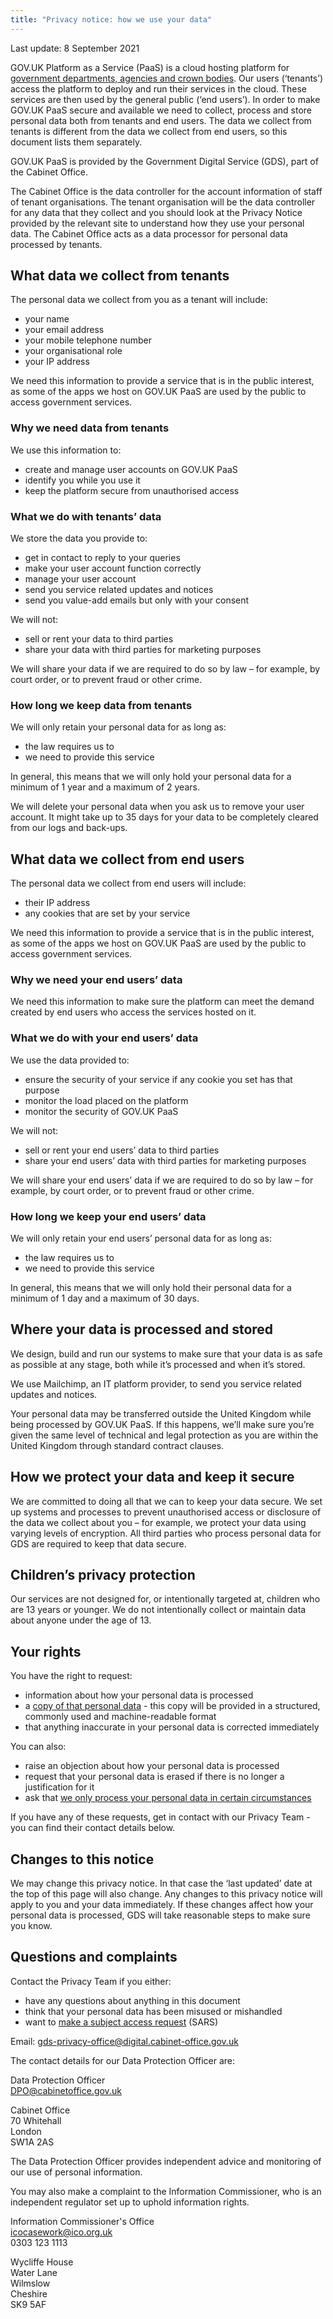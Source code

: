 ```yaml
---
title: "Privacy notice: how we use your data"
---
```


Last update: 8 September 2021

GOV.UK Platform as a Service (PaaS) is a cloud hosting platform for [government departments, agencies and crown bodies](https://www.gov.uk/government/organisations). Our users (‘tenants’) access the platform to deploy and run their services in the cloud. These services are then used by the general public (‘end users’). In order to make GOV.UK PaaS secure and available we need to collect, process and store personal data both from tenants and end users. The data we collect from tenants is different from the data we collect from end users, so this document lists them separately.

GOV.UK PaaS is provided by the Government Digital Service (GDS), part of the Cabinet Office.

The Cabinet Office is the data controller for the account information of staff of tenant organisations. The tenant organisation will be the data controller for any data that they collect and you should look at the Privacy Notice provided by the relevant site to understand how they use your personal data. The Cabinet Office acts as a data processor for personal data processed by tenants.

## What data we collect from tenants

The personal data we collect from you as a tenant will include:

-   your name
-   your email address
-   your mobile telephone number
-   your organisational role
-   your IP address

We need this information to provide a service that is in the public interest, as some of the apps we host on GOV.UK PaaS are used by the public to access government services.

### Why we need data from tenants

We use this information to:

-   create and manage user accounts on GOV.UK PaaS
-   identify you while you use it
-   keep the platform secure from unauthorised access

### What we do with tenants’ data

We store the data you provide to:

-   get in contact to reply to your queries
-   make your user account function correctly
-   manage your user account
-   send you service related updates and notices
-   send you value-add emails but only with your consent

We will not:

-   sell or rent your data to third parties
-   share your data with third parties for marketing purposes

We will share your data if we are required to do so by law – for example, by court order, or to prevent fraud or other crime.

### How long we keep data from tenants

We will only retain your personal data for as long as:

-   the law requires us to
-   we need to provide this service

In general, this means that we will only hold your personal data for a minimum of 1 year and a maximum of 2 years.

We will delete your personal data when you ask us to remove your user account. It might take up to 35 days for your data to be completely cleared from our logs and back-ups.

## What data we collect from end users

The personal data we collect from end users will include:

-   their IP address
-   any cookies that are set by your service

We need this information to provide a service that is in the public interest, as some of the apps we host on GOV.UK PaaS are used by the public to access government services.

### Why we need your end users’ data

We need this information to make sure the platform can meet the demand created by end users who access the services hosted on it.

### What we do with your end users’ data

We use the data provided to:

-   ensure the security of your service if any cookie you set has that purpose
-   monitor the load placed on the platform
-   monitor the security of GOV.UK PaaS

We will not:

-   sell or rent your end users’ data to third parties
-   share your end users’ data with third parties for marketing purposes

We will share your end users’ data if we are required to do so by law – for example, by court order, or to prevent fraud or other crime.

### How long we keep your end users’ data

We will only retain your end users’ personal data for as long as:

-   the law requires us to
-   we need to provide this service

In general, this means that we will only hold their personal data for a minimum of 1 day and a maximum of 30 days.

## Where your data is processed and stored

We design, build and run our systems to make sure that your data is as safe as possible at any stage, both while it’s processed and when it’s stored.

We use Mailchimp, an IT platform provider, to send you service related updates and notices.

Your personal data may be transferred outside the United Kingdom while being processed by GOV.UK PaaS. If this happens, we’ll make sure you’re given the same level of technical and legal protection as you are within the United Kingdom through standard contract clauses.

## How we protect your data and keep it secure

We are committed to doing all that we can to keep your data secure. We set up systems and processes to prevent unauthorised access or disclosure of the data we collect about you – for example, we protect your data using varying levels of encryption. All third parties who process personal data for GDS are required to keep that data secure.

## Children’s privacy protection

Our services are not designed for, or intentionally targeted at, children who are 13 years or younger. We do not intentionally collect or maintain data about anyone under the age of 13.

## Your rights

You have the right to request:

-   information about how your personal data is processed
-   a [copy of that personal data](https://ico.org.uk/your-data-matters/your-right-to-get-copies-of-your-data/) - this copy will be provided in a structured, commonly used and machine-readable format
-   that anything inaccurate in your personal data is corrected immediately

You can also:

-   raise an objection about how your personal data is processed
-   request that your personal data is erased if there is no longer a justification for it
-   ask that [we only process your personal data in certain circumstances](https://ico.org.uk/your-data-matters/your-right-to-limit-how-organisations-use-your-data/)

If you have any of these requests, get in contact with our Privacy Team - you can find their contact details below.

## Changes to this notice

We may change this privacy notice. In that case the ‘last updated’ date at the top of this page will also change. Any changes to this privacy notice will apply to you and your data immediately. If these changes affect how your personal data is processed, GDS will take reasonable steps to make sure you know.

## Questions and complaints

Contact the Privacy Team if you either:

-   have any questions about anything in this document
-   think that your personal data has been misused or mishandled
-   want to [make a subject access request](https://ico.org.uk/your-data-matters/your-right-to-get-copies-of-your-data/) (SARS)

Email: [gds-privacy-office@digital.cabinet-office.gov.uk](mailto:gds-privacy-office@digital.cabinet-office.gov.uk)

The contact details for our Data Protection Officer are:

Data Protection Officer  
[DPO@cabinetoffice.gov.uk](mailto:DPO@cabinetoffice.gov.uk)
  
Cabinet Office<br/>
70 Whitehall<br/>
London<br/>
SW1A 2AS

The Data Protection Officer provides independent advice and monitoring of our use of personal information.

You may also make a complaint to the Information Commissioner, who is an independent regulator set up to uphold information rights.

Information Commissioner's Office<br/>
[icocasework@ico.org.uk](mailto:icocasework@ico.org.uk)<br/>
0303 123 1113<br/>
  
Wycliffe House<br/>
Water Lane<br/>
Wilmslow<br/>
Cheshire<br/> 
SK9 5AF
